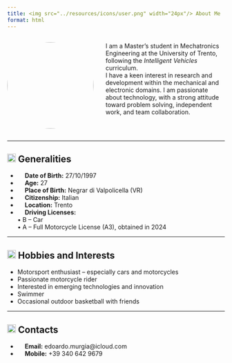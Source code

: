 ```yaml
---
title: <img src="../resources/icons/user.png" width="24px"/> About Me
format: html
---
```


<div style="display: flex; align-items: flex-start; gap: 2em;">

  <img src="../resources/images/profile.jpeg" width="200px" style="border-radius: 50%;"/>

  <div>

  I am a Master's student in Mechatronics Engineering at the University of Trento, following the *Intelligent Vehicles* curriculum.  
  I have a keen interest in research and development within the mechanical and electronic domains. I am passionate about technology, with a strong attitude toward problem solving, independent work, and team collaboration.

  </div>

</div>

---

## <img src="../resources/icons/info.png" width="20px"/> Generalities

- <img src="../resources/icons/calendar.png" width="13px"/> **Date of Birth:** 27/10/1997  
- <img src="../resources/icons/age.png" width="13px"/> **Age:** 27  
- <img src="../resources/icons/hospital.png" width="13px"/> **Place of Birth:** Negrar di Valpolicella (VR)  
- <img src="../resources/icons/pisa-tower.png" width="13px"/> **Citizenship:** Italian  
- <img src="../resources/icons/home.png" width="13px"/> **Location:** Trento  
- <img src="../resources/icons/license.png" width="13px"/> **Driving Licenses:**<br>
  • B – Car<br>
  • A – Full Motorcycle License (A3), obtained in 2024

---

## <img src="../resources/icons/puzzle-alt.png" width="20px"/> Hobbies and Interests

- Motorsport enthusiast – especially cars and motorcycles
- Passionate motorcycle rider
- Interested in emerging technologies and innovation  
- Swimmer
- Occasional outdoor basketball with friends

--- 

## <img src="../resources/icons/phone-guide.png" width="20px"/> Contacts

- <img src="../resources/icons/envelope.png" width="13px"/> **Email:** edoardo.murgia@icloud.com  
- <img src="../resources/icons/phone-call.png" width="13px"/> **Mobile:** +39 340 642 9679 